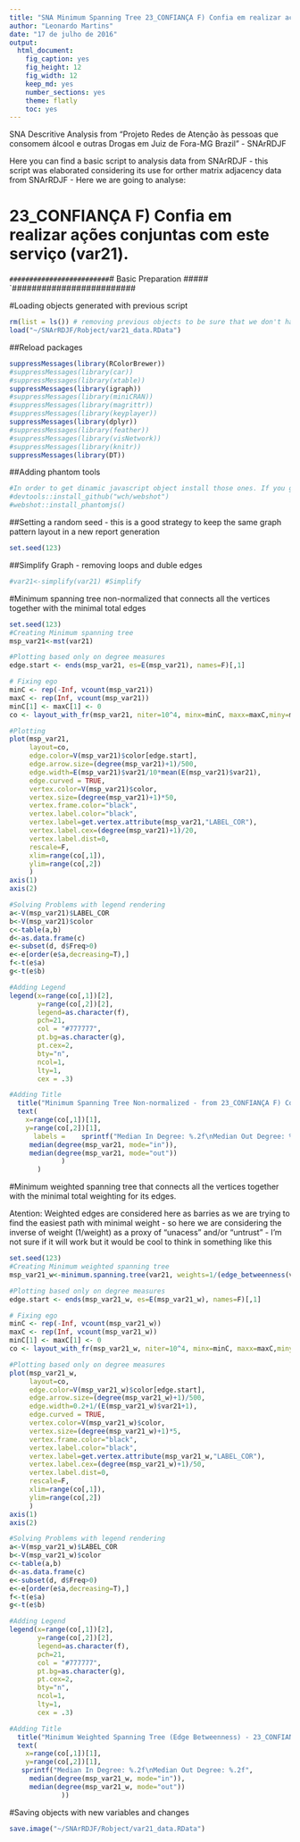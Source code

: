 ```yaml
---
title: "SNA Minimum Spanning Tree 23_CONFIANÇA F) Confia em realizar ações conjuntas com este serviço (var21)."
author: "Leonardo Martins"
date: "17 de julho de 2016"
output: 
  html_document: 
    fig_caption: yes
    fig_height: 12
    fig_width: 12
    keep_md: yes
    number_sections: yes
    theme: flatly
    toc: yes
---
```

SNA Descritive Analysis from "Projeto Redes de Atenção às pessoas que consomem álcool e outras Drogas em Juiz de Fora-MG   Brazil"  - SNArRDJF

Here you can find a basic script to analysis data from SNArRDJF - this script was elaborated considering its use for orther matrix adjacency data from SNArRDJF - Here we are going to analyse:

# 23_CONFIANÇA F) Confia em realizar ações conjuntas com este serviço (var21).

`#########################
`# Basic Preparation #####
`#########################

#Loading objects generated with previous script 
```r
rm(list = ls()) # removing previous objects to be sure that we don't have objects conflicts name
load("~/SNArRDJF/Robject/var21_data.RData")
```
##Reload packages
```r
suppressMessages(library(RColorBrewer))
#suppressMessages(library(car))
#suppressMessages(library(xtable))
suppressMessages(library(igraph))
#suppressMessages(library(miniCRAN))
#suppressMessages(library(magrittr))
#suppressMessages(library(keyplayer))
suppressMessages(library(dplyr))
#suppressMessages(library(feather))
#suppressMessages(library(visNetwork))
#suppressMessages(library(knitr))
suppressMessages(library(DT))
```
##Adding phantom tools
```r
#In order to get dinamic javascript object install those ones. If you get problems installing go to Stackoverflow.com and type your error to discover what to do. In some cases the libraries need to be intalled in outside R libs.
#devtools::install_github("wch/webshot")
#webshot::install_phantomjs()
```
##Setting a random seed - this is a good strategy to keep the same graph pattern layout in a new report generation
```r
set.seed(123)
```

##Simplify Graph - removing loops and duble edges 
```r
#var21<-simplify(var21) #Simplify
```

#Minimum spanning tree non-normalized that connects all the vertices together with the minimal total edges
```r
set.seed(123)
#Creating Minimum spanning tree
msp_var21<-mst(var21)

#Plotting based only on degree measures 
edge.start <- ends(msp_var21, es=E(msp_var21), names=F)[,1]

# Fixing ego
minC <- rep(-Inf, vcount(msp_var21))
maxC <- rep(Inf, vcount(msp_var21))
minC[1] <- maxC[1] <- 0
co <- layout_with_fr(msp_var21, niter=10^4, minx=minC, maxx=maxC,miny=minC, maxy=maxC, weights=E(msp_var21)$var21)

#Plotting
plot(msp_var21, 
     layout=co,
     edge.color=V(msp_var21)$color[edge.start],
     edge.arrow.size=(degree(msp_var21)+1)/500,
     edge.width=E(msp_var21)$var21/10*mean(E(msp_var21)$var21),
     edge.curved = TRUE,
     vertex.color=V(msp_var21)$color,
     vertex.size=(degree(msp_var21)+1)*50,
     vertex.frame.color="black",
     vertex.label.color="black",
     vertex.label=get.vertex.attribute(msp_var21,"LABEL_COR"),
     vertex.label.cex=(degree(msp_var21)+1)/20,
     vertex.label.dist=0,
     rescale=F,
     xlim=range(co[,1]), 
     ylim=range(co[,2])
     )
axis(1)
axis(2)

#Solving Problems with legend rendering 
a<-V(msp_var21)$LABEL_COR
b<-V(msp_var21)$color
c<-table(a,b)
d<-as.data.frame(c)
e<-subset(d, d$Freq>0)
e<-e[order(e$a,decreasing=T),] 
f<-t(e$a)
g<-t(e$b)

#Adding Legend
legend(x=range(co[,1])[2], 
       y=range(co[,2])[2],
       legend=as.character(f),
       pch=21,
       col = "#777777", 
       pt.bg=as.character(g),
       pt.cex=2,
       bty="n", 
       ncol=1,
       lty=1,
       cex = .3)

#Adding Title
  title("Minimum Spanning Tree Non-normalized - from 23_CONFIANÇA F) Confia em realizar ações conjuntas com este serviço (var21).", sub = "Source: from authors ")
  text( 
    x=range(co[,1])[1],
    y=range(co[,2])[1], 
      labels =    sprintf("Median In Degree: %.2f\nMedian Out Degree: %.2f",
     median(degree(msp_var21, mode="in")), 
     median(degree(msp_var21, mode="out"))
             )
       )
```
#Minimum weighted spanning tree that connects all the vertices together with the minimal total weighting for its edges. 

Atention: Weighted edges are considered here as barries as we are trying to find the easiest path with minimal weight - so here we are considering the inverse of weight (1/weight) as a proxy of "unacess" and/or "untrust" - I'm not sure if it will work but it would be cool to think in something like this  
```r
set.seed(123)
#Creating Minimum weighted spanning tree
msp_var21_w<-minimum.spanning.tree(var21, weights=1/(edge_betweenness(var21, weights=E(var21)$var21)+1))

#Plotting based only on degree measures 
edge.start <- ends(msp_var21_w, es=E(msp_var21_w), names=F)[,1]

# Fixing ego
minC <- rep(-Inf, vcount(msp_var21_w))
maxC <- rep(Inf, vcount(msp_var21_w))
minC[1] <- maxC[1] <- 0
co <- layout_with_fr(msp_var21_w, niter=10^4, minx=minC, maxx=maxC,miny=minC, maxy=maxC, weights =E(msp_var21_w)$var21)

#Plotting based only on degree measures 
plot(msp_var21_w, 
     layout=co,
     edge.color=V(msp_var21_w)$color[edge.start],
     edge.arrow.size=(degree(msp_var21_w)+1)/500,
     edge.width=0.2+1/(E(msp_var21_w)$var21+1),
     edge.curved = TRUE,
     vertex.color=V(msp_var21_w)$color,
     vertex.size=(degree(msp_var21_w)+1)*5,
     vertex.frame.color="black",
     vertex.label.color="black",
     vertex.label=get.vertex.attribute(msp_var21_w,"LABEL_COR"),
     vertex.label.cex=(degree(msp_var21_w)+1)/50,
     vertex.label.dist=0,
     rescale=F,
     xlim=range(co[,1]), 
     ylim=range(co[,2])
     )
axis(1)
axis(2)

#Solving Problems with legend rendering 
a<-V(msp_var21_w)$LABEL_COR
b<-V(msp_var21_w)$color
c<-table(a,b)
d<-as.data.frame(c)
e<-subset(d, d$Freq>0)
e<-e[order(e$a,decreasing=T),] 
f<-t(e$a)
g<-t(e$b)

#Adding Legend
legend(x=range(co[,1])[2], 
       y=range(co[,2])[2],
       legend=as.character(f),
       pch=21,
       col = "#777777", 
       pt.bg=as.character(g),
       pt.cex=2,
       bty="n", 
       ncol=1,
       lty=1,
       cex = .3)

#Adding Title
  title("Minimum Weighted Spanning Tree (Edge Betweenness) - 23_CONFIANÇA F) Confia em realizar ações conjuntas com este serviço (var21).", sub = "Source: from authors ")
  text( 
    x=range(co[,1])[1],
    y=range(co[,2])[1], 
   sprintf("Median In Degree: %.2f\nMedian Out Degree: %.2f",
     median(degree(msp_var21_w, mode="in")), 
     median(degree(msp_var21_w, mode="out"))
             ))
```


#Saving objects with new variables and changes
```r
save.image("~/SNArRDJF/Robject/var21_data.RData") 
```

